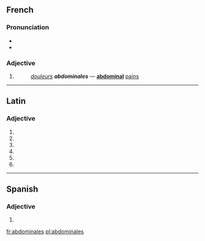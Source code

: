 {{also|Abdominales}}
==French==

===Pronunciation===
* {{IPA|/ab.dɔ.mi.nal/|lang=fr}}
* {{homophones|abdominal|abdominale}}

===Adjective===
{{fr-adj-form|f|p}}

# {{feminine plural of|abdominal}}
#: ''[[douleurs]] '''abdominales''''' &mdash; '''[[abdominal]]''' [[pain]]s

----

==Latin==

===Adjective===
{{la-adj-form|abdominalēs}}

# {{inflection of|abdominalis|abdominalis|nom|m|p|lang=la}}
# {{inflection of|abdominalis|abdominalis|nom|f|p|lang=la}}
# {{inflection of|abdominalis|abdominalis|acc|m|p|lang=la}}
# {{inflection of|abdominalis|abdominalis|acc|f|p|lang=la}}
# {{inflection of|abdominalis|abdominalis|voc|m|p|lang=la}}
# {{inflection of|abdominalis|abdominalis|voc|f|p|lang=la}}

----

==Spanish==

===Adjective===
{{head|es|adjective form}} {{m|f}} {{p}}

# {{plural of|abdominal|lang=es|nocat=1}}

[[fr:abdominales]]
[[pl:abdominales]]